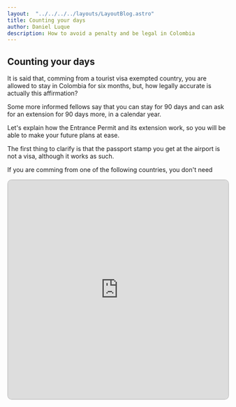 ```yaml
---
layout:  "../../../../layouts/LayoutBlog.astro"
title: Counting your days
author: Daniel Luque
description: How to avoid a penalty and be legal in Colombia
---
```

## Counting your days

It is said that, comming from a tourist visa exempted country, you are allowed to stay in Colombia for six months, but, how legally accurate is actually this affirmation?

Some more informed fellows say that you can stay for 90 days and can ask for an extension for 90 days more, in a calendar year.

Let's explain how the Entrance Permit and its extension work, so you will be able to make your future plans at ease.

The first thing to clarify is that the passport stamp you get at the airport is not a visa, although it works as such.

If you are comming from one of the following countries, you don't need 

<iframe 
style="width: 100%; height: 500px; border: 2px solid #ccc; border-radius: 10px; padding: none;"
src="https://v1.embednotion.com/embed/a08e00f082e64969bc8ccf2a1027f01c"></iframe>  
